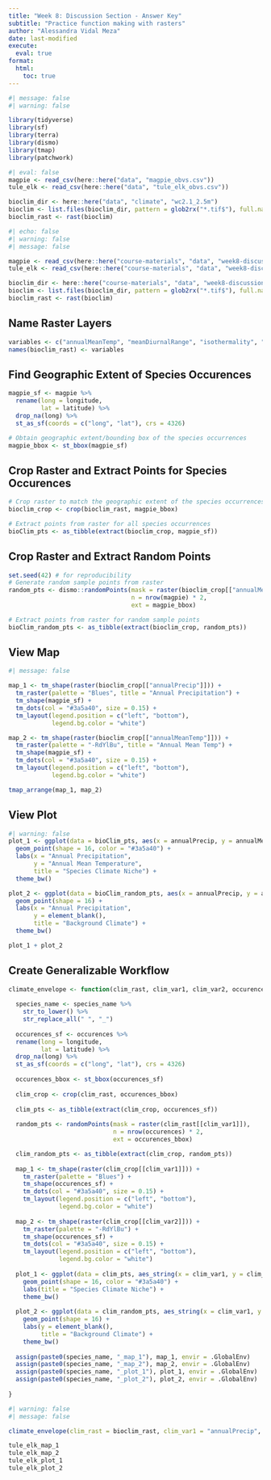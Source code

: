 ```yaml
---
title: "Week 8: Discussion Section - Answer Key"
subtitle: "Practice function making with rasters"
author: "Alessandra Vidal Meza"
date: last-modified
execute: 
  eval: true
format:
  html:
    toc: true
---
```


```r
#| message: false
#| warning: false

library(tidyverse)
library(sf)
library(terra)
library(dismo)
library(tmap)
library(patchwork)
```

```r
#| eval: false
magpie <- read_csv(here::here("data", "magpie_obvs.csv"))
tule_elk <- read_csv(here::here("data", "tule_elk_obvs.csv"))

bioclim_dir <- here::here("data", "climate", "wc2.1_2.5m")
bioclim <- list.files(bioclim_dir, pattern = glob2rx("*.tif$"), full.names = TRUE)
bioclim_rast <- rast(bioclim)
```

```r
#| echo: false
#| warning: false
#| message: false

magpie <- read_csv(here::here("course-materials", "data", "week8-discussion", "magpie_obvs.csv"))
tule_elk <- read_csv(here::here("course-materials", "data", "week8-discussion", "tule_elk_obvs.csv"))

bioclim_dir <- here::here("course-materials", "data", "week8-discussion", "climate", "wc2.1_2.5m")
bioclim <- list.files(bioclim_dir, pattern = glob2rx("*.tif$"), full.names = TRUE)
bioclim_rast <- rast(bioclim)
```

## Name Raster Layers

```r
variables <- c("annualMeanTemp", "meanDiurnalRange", "isothermality", "tempSeasonality", "maxTempWarmMonth", "maxTempColdMonth", "tempAnnualRange", "meanTempWetQ", "meanTempDryQ", "meanTempWarmQ", "meanTempColdQ", "annualPrecip", "precipWetMonth", "precipDryMonth", "precipSeasonality", "precipWetQ", "precipDryQ", "precipWarmQ", "precipColdQ")
names(bioclim_rast) <- variables
```

## Find Geographic Extent of Species Occurences

```r
magpie_sf <- magpie %>%
  rename(long = longitude,
         lat = latitude) %>%
  drop_na(long) %>%
  st_as_sf(coords = c("long", "lat"), crs = 4326)
```

```r
# Obtain geographic extent/bounding box of the species occurrences
magpie_bbox <- st_bbox(magpie_sf)
```

## Crop Raster and Extract Points for Species Occurences

```r
# Crop raster to match the geographic extent of the species occurrences
bioclim_crop <- crop(bioclim_rast, magpie_bbox)
```

```r
# Extract points from raster for all species occurrences
bioClim_pts <- as_tibble(extract(bioclim_crop, magpie_sf))
```

## Crop Raster and Extract Random Points

```r
set.seed(42) # for reproducibility
# Generate random sample points from raster
random_pts <- dismo::randomPoints(mask = raster(bioclim_crop[["annualMeanTemp"]]),
                                  n = nrow(magpie) * 2,
                                  ext = magpie_bbox)
```

```r
# Extract points from raster for random sample points
bioClim_random_pts <- as_tibble(extract(bioclim_crop, random_pts))
```

## View Map

```r
#| message: false

map_1 <- tm_shape(raster(bioclim_crop[["annualPrecip"]])) +
  tm_raster(palette = "Blues", title = "Annual Precipitation") +
  tm_shape(magpie_sf) +
  tm_dots(col = "#3a5a40", size = 0.15) +
  tm_layout(legend.position = c("left", "bottom"),
            legend.bg.color = "white")

map_2 <- tm_shape(raster(bioclim_crop[["annualMeanTemp"]])) +
  tm_raster(palette = "-RdYlBu", title = "Annual Mean Temp") +
  tm_shape(magpie_sf) +
  tm_dots(col = "#3a5a40", size = 0.15) +
  tm_layout(legend.position = c("left", "bottom"),
            legend.bg.color = "white")

tmap_arrange(map_1, map_2)
```

## View Plot

```r
#| warning: false
plot_1 <- ggplot(data = bioClim_pts, aes(x = annualPrecip, y = annualMeanTemp)) +
  geom_point(shape = 16, color = "#3a5a40") +
  labs(x = "Annual Precipitation",
       y = "Annual Mean Temperature", 
       title = "Species Climate Niche") +
  theme_bw()

plot_2 <- ggplot(data = bioClim_random_pts, aes(x = annualPrecip, y = annualMeanTemp)) +
  geom_point(shape = 16) +
  labs(x = "Annual Precipitation",
       y = element_blank(), 
       title = "Background Climate") +
  theme_bw()

plot_1 + plot_2
```

## Create Generalizable Workflow

```r
climate_envelope <- function(clim_rast, clim_var1, clim_var2, occurences, species_name){
  
  species_name <- species_name %>%
    str_to_lower() %>%
    str_replace_all(" ", "_")
  
  occurences_sf <- occurences %>%
  rename(long = longitude,
         lat = latitude) %>%
  drop_na(long) %>%
  st_as_sf(coords = c("long", "lat"), crs = 4326)
  
  occurences_bbox <- st_bbox(occurences_sf)
  
  clim_crop <- crop(clim_rast, occurences_bbox)
  
  clim_pts <- as_tibble(extract(clim_crop, occurences_sf))
  
  random_pts <- randomPoints(mask = raster(clim_rast[[clim_var1]]),
                             n = nrow(occurences) * 2,
                             ext = occurences_bbox)

  clim_random_pts <- as_tibble(extract(clim_crop, random_pts))
  
  map_1 <- tm_shape(raster(clim_crop[[clim_var1]])) +
    tm_raster(palette = "Blues") +
    tm_shape(occurences_sf) +
    tm_dots(col = "#3a5a40", size = 0.15) +
    tm_layout(legend.position = c("left", "bottom"),
              legend.bg.color = "white")
  
  map_2 <- tm_shape(raster(clim_crop[[clim_var2]])) +
    tm_raster(palette = "-RdYlBu") +
    tm_shape(occurences_sf) +
    tm_dots(col = "#3a5a40", size = 0.15) +
    tm_layout(legend.position = c("left", "bottom"),
              legend.bg.color = "white")
  
  plot_1 <- ggplot(data = clim_pts, aes_string(x = clim_var1, y = clim_var2)) +
    geom_point(shape = 16, color = "#3a5a40") +
    labs(title = "Species Climate Niche") +
    theme_bw()
  
  plot_2 <- ggplot(data = clim_random_pts, aes_string(x = clim_var1, y = clim_var2)) +
    geom_point(shape = 16) +
    labs(y = element_blank(), 
         title = "Background Climate") +
    theme_bw()
  
  assign(paste0(species_name, "_map_1"), map_1, envir = .GlobalEnv)
  assign(paste0(species_name, "_map_2"), map_2, envir = .GlobalEnv)
  assign(paste0(species_name, "_plot_1"), plot_1, envir = .GlobalEnv)
  assign(paste0(species_name, "_plot_2"), plot_2, envir = .GlobalEnv)
  
}
```

```r
#| warning: false
#| message: false

climate_envelope(clim_rast = bioclim_rast, clim_var1 = "annualPrecip", clim_var2 = "annualMeanTemp", occurences = tule_elk, species_name = "Tule Elk")

tule_elk_map_1
tule_elk_map_2
tule_elk_plot_1
tule_elk_plot_2
```

